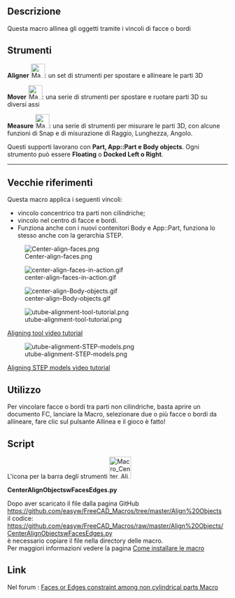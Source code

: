 <languages/>
{{VeryImportantMessage|Ora questi strumenti sono inclusi nell'ambiente [[Manipulator Workbench/it|Manipulator]]. Installare questo workbench per gli ultimi aggiornamenti su questi strumenti.}}

{{Macro/it
|Name=Center Faces of Parts
|Translate=Centra e allinea facce e bordi
|Icon=Macro_Center_Align_Objects_with_Faces_or_Edges.svg
|Description=Allinea gli oggetti vincolando le facce o i bordi. Ora questi strumenti sono inclusi nell'ambiente [[Manipulator Workbench/it|Manipulator]]. Installare questo workbench per gli ultimi aggiornamenti su questi strumenti
|Author=easyw-fc
|Version=1.5.3
|Date=2017-10-01
|FCVersion=All
|Download=[https://www.freecad.org/wiki/images/e/ee/Macro_Center_Align_Objects_with_Faces_or_Edges.svg ToolBar Icon]<br/>[https://www.freecad.org/wiki/images/3/3d/Manipulator_Mover.svg Mover-icon]<br/>[https://www.freecad.org/wiki/images/1/10/Manipulator_Caliper.svg Caliper-icon]
}}

==Descrizione==
Questa macro allinea gli oggetti tramite i vincoli di facce o bordi

{{Codeextralink|https://raw.githubusercontent.com/easyw/FreeCAD_Macros/master/Align%20Objects/CenterAlignObjectswFacesEdges.py}}

<span id="Tools"></span>
==Strumenti==

'''Aligner''' [[File:Macro_Center_Align_Objects_with_Faces_or_Edges.svg|32px]]: un set di strumenti per spostare e allineare le parti 3D

'''Mover'''  [[File:Manipulator_Mover.svg|32px]]:  una serie di strumenti per spostare e ruotare parti 3D su diversi assi

'''Measure''' [[File:Manipulator_Caliper.svg|32px]]: una serie di strumenti per misurare le parti 3D, con alcune funzioni di Snap e di misurazione di Raggio, Lunghezza, Angolo. 

Questi supporti lavorano con '''Part, App::Part e Body objects'''.
Ogni strumento può essere '''Floating''' o '''Docked Left o Right'''.

----

<span id="OLD_References"></span>
== Vecchie riferimenti ==

Questa macro applica i seguenti vincoli:
* vincolo concentrico tra parti non cilindriche;
* vincolo nel centro di facce e bordi.
* Funziona anche con i nuovi contenitori Body e App::Part, funziona lo stesso anche con la gerarchia STEP.

[[File:Center-align-faces.png ]]

[[File:center-align-faces-in-action.gif]]

[[File:center-align-Body-objects.gif]]

[[File:utube-alignment-tool-tutorial.png]]

[https://youtu.be/qzixT157jJU Aligning tool video tutorial]

[[File:utube-alignment-STEP-models.png]]

[https://youtu.be/aQcPqhlgHBU Aligning STEP models video tutorial]


==Utilizzo==
Per vincolare facce o bordi tra parti non cilindriche, basta aprire un documento FC, lanciare la Macro, selezionare due o più facce o bordi da allineare, fare clic sul pulsante Allinea e il gioco è fatto! 

==Script==
L'icona per la barra degli strumenti [[File:Macro_Center_Align_Objects_with_Faces_or_Edges.png|50px|link=https://www.freecad.org/wiki/File:Macro_Center_Align_Objects_with_Faces_or_Edges.svg]]

'''CenterAlignObjectswFacesEdges.py'''

Dopo aver scaricato il file dalla pagina GitHub<br />
https://github.com/easyw/FreeCAD_Macros/tree/master/Align%20Objects
<br />
il codice:
<br />
https://github.com/easyw/FreeCAD_Macros/raw/master/Align%20Objects/CenterAlignObjectswFacesEdges.py
<br />
è necessario copiare il file nella directory delle macro.
<br />
Per maggiori informazioni vedere la pagina [[How to install macros/it|Come installare le macro]]

==Link==
Nel forum :  [http://forum.freecad.org/viewtopic.php?f=22&t=18655 Faces or Edges constraint among non cylindrical parts Macro]

{{clear}}